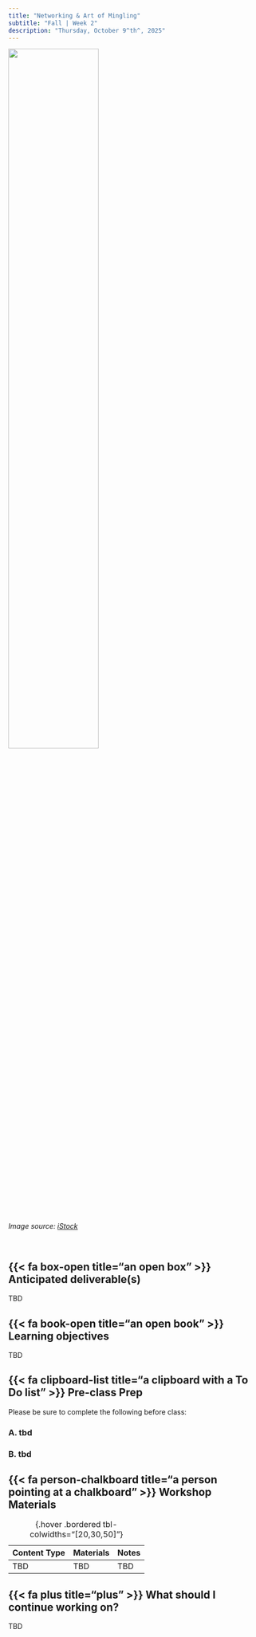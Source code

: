 ```yaml
---
title: "Networking & Art of Mingling"
subtitle: "Fall | Week 2"
description: "Thursday, October 9^th^, 2025"
---
```


::: {.center-text}
![](../images/mingling.png){width="60%"}

*[Image source: [iStock](https://www.istockphoto.com/vector/flat-style-vector-illustration-discuss-social-network-news-chat-dialogue-speech-gm1014903134-273175022){target="_blank"}]{.gray-text}*
:::

<br>

## {{< fa box-open title="an open box" >}} Anticipated deliverable(s) {#anticipated-deliverables}

TBD

## {{< fa book-open title="an open book" >}} Learning objectives {#learning-objectives}

TBD 

## {{< fa clipboard-list title="a clipboard with a To Do list" >}} Pre-class Prep {#pre-class-prep}

Please be sure to complete the following before class:

### A. tbd
### B. tbd

## {{< fa person-chalkboard title="a person pointing at a chalkboard" >}} Workshop Materials {#workshop-materials}

| Content Type | Materials              | Notes |
|--------------|------------------------|-------|
| TBD          | TBD                    | TBD   |
: {.hover .bordered tbl-colwidths="[20,30,50]"} 

## {{< fa plus title="plus" >}} What should I continue working on? {#continue-working}

TBD
